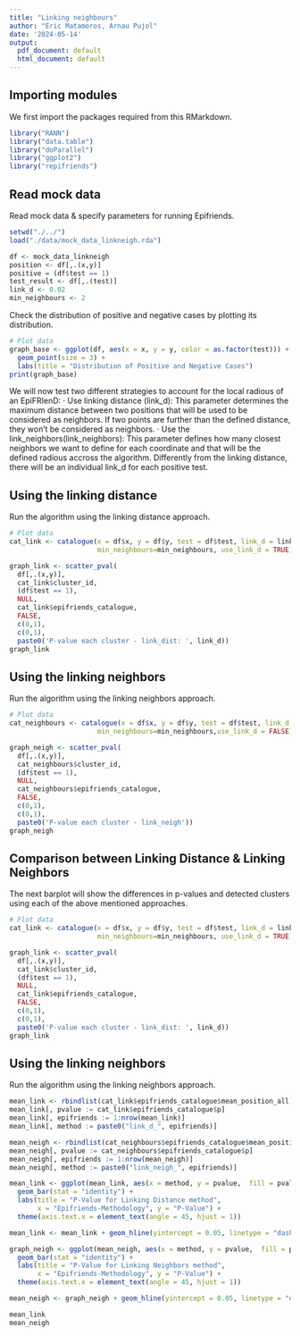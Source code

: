 ```yaml
---
title: "Linking neighbours"
author: "Eric Matamoros, Arnau Pujol"
date: '2024-05-14'
output:
  pdf_document: default
  html_document: default
---
```


## Importing modules

We first import the packages required from this RMarkdown.

```r
library("RANN")
library("data.table")
library("doParallel")
library("ggplot2")
library("repifriends")
```

## Read mock data

Read mock data & specify parameters for running Epifriends.

```r
setwd("./../") 
load("./data/mock_data_linkneigh.rda")
```

```r
df <- mock_data_linkneigh
position <- df[,.(x,y)]
positive = (df$test == 1)
test_result <- df[,.(test)]
link_d <- 0.02
min_neighbours <- 2
```

Check the distribution of positive and negative cases by plotting its distribution.

```r
# Plot data
graph_base <- ggplot(df, aes(x = x, y = y, color = as.factor(test))) +
  geom_point(size = 3) +
  labs(title = "Distribution of Positive and Negative Cases")
print(graph_base)
```

We will now test two different strategies to account for the local radious of an EpiFRIenD:
  · Use linking distance (link_d): This parameter determines the maximum distance between two positions that will be used to be considered as neighbors. If two points are further than the defined distance, they won't be considered as neighbors.
  · Use the link_neighbors(link_neighbors): This parameter defines how many closest neighbors we want to define for each coordinate and that will be the defined radious accross the algorithm. Differently from the linking distance, there will be an individual link_d for each positive test.

## Using the linking distance

Run the algorithm using the linking distance approach.

```r
# Plot data
cat_link <- catalogue(x = df$x, y = df$y, test = df$test, link_d = link_d,
                      min_neighbours=min_neighbours, use_link_d = TRUE)

graph_link <- scatter_pval(
  df[,.(x,y)], 
  cat_link$cluster_id, 
  (df$test == 1), 
  NULL,
  cat_link$epifriends_catalogue,
  FALSE,
  c(0,1),
  c(0,1),
  paste0('P-value each cluster - link_dist: ', link_d))
graph_link
```

## Using the linking neighbors

Run the algorithm using the linking neighbors approach.

```r
# Plot data
cat_neighbours <- catalogue(x = df$x, y = df$y, test = df$test, link_d = link_d,
                      min_neighbours=min_neighbours,use_link_d = FALSE)

graph_neigh <- scatter_pval(
  df[,.(x,y)], 
  cat_neighbours$cluster_id, 
  (df$test == 1), 
  NULL,
  cat_neighbours$epifriends_catalogue,
  FALSE,
  c(0,1),
  c(0,1),
  paste0('P-value each cluster - link_neigh'))
graph_neigh
```

## Comparison between Linking Distance & Linking Neighbors

The next barplot will show the differences in p-values and detected clusters using each of the above mentioned approaches.


```r
# Plot data
cat_link <- catalogue(x = df$x, y = df$y, test = df$test, link_d = link_d,
                      min_neighbours=min_neighbours, use_link_d = TRUE)

graph_link <- scatter_pval(
  df[,.(x,y)], 
  cat_link$cluster_id, 
  (df$test == 1), 
  NULL,
  cat_link$epifriends_catalogue,
  FALSE,
  c(0,1),
  c(0,1),
  paste0('P-value each cluster - link_dist: ', link_d))
graph_link
```

## Using the linking neighbors

Run the algorithm using the linking neighbors approach.

```r
mean_link <- rbindlist(cat_link$epifriends_catalogue$mean_position_all)
mean_link[, pvalue := cat_link$epifriends_catalogue$p]
mean_link[, epifriends := 1:nrow(mean_link)]
mean_link[, method := paste0("link_d_", epifriends)]

mean_neigh <- rbindlist(cat_neighbours$epifriends_catalogue$mean_position_all)
mean_neigh[, pvalue := cat_neighbours$epifriends_catalogue$p]
mean_neigh[, epifriends := 1:nrow(mean_neigh)]
mean_neigh[, method := paste0("link_neigh_", epifriends)]

mean_link <- ggplot(mean_link, aes(x = method, y = pvalue,  fill = pvalue)) +
  geom_bar(stat = "identity") +
  labs(title = "P-Value for Linking Distance method", 
       x = "Epifriends-Methodology", y = "P-Value") +
  theme(axis.text.x = element_text(angle = 45, hjust = 1))

mean_link <- mean_link + geom_hline(yintercept = 0.05, linetype = "dashed")

graph_neigh <- ggplot(mean_neigh, aes(x = method, y = pvalue,  fill = pvalue)) +
  geom_bar(stat = "identity") +
  labs(title = "P-Value for Linking Neighbors method", 
       x = "Epifriends-Methodology", y = "P-Value") +
  theme(axis.text.x = element_text(angle = 45, hjust = 1))

mean_neigh <- graph_neigh + geom_hline(yintercept = 0.05, linetype = "dashed")
```

```r
mean_link
mean_neigh
```

